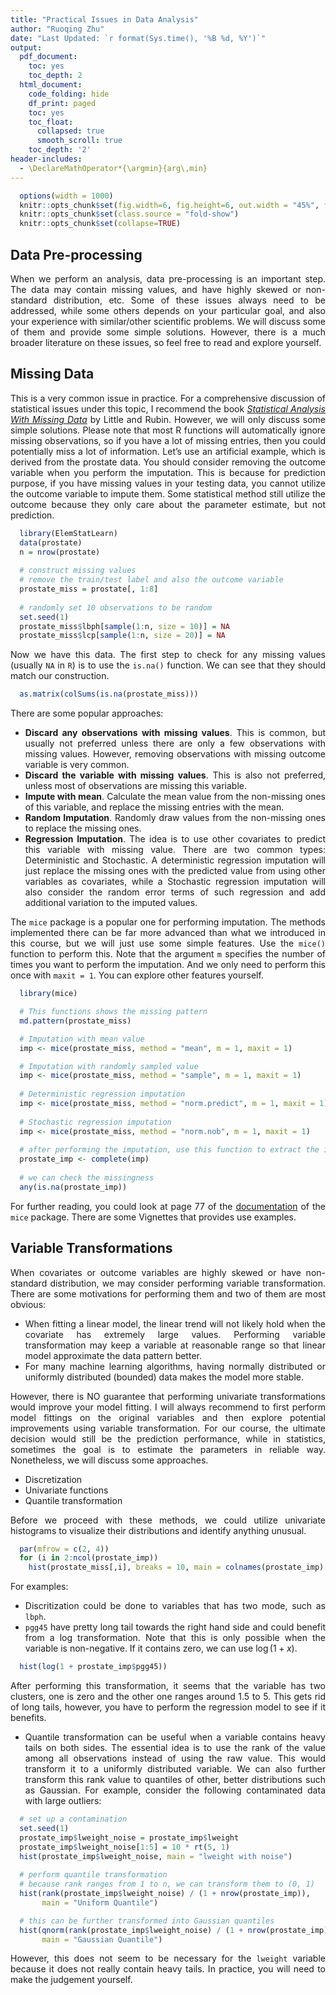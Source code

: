```yaml
---
title: "Practical Issues in Data Analysis"
author: "Ruoqing Zhu"
date: "Last Updated: `r format(Sys.time(), '%B %d, %Y')`"
output:
  pdf_document:
    toc: yes
    toc_depth: 2
  html_document:
    code_folding: hide
    df_print: paged
    toc: yes
    toc_float:
      collapsed: true
      smooth_scroll: true
    toc_depth: '2'
header-includes:
  - \DeclareMathOperator*{\argmin}{arg\,min}
---
```


<style>
body {
text-align: justify}
</style>

```r
  options(width = 1000)
  knitr::opts_chunk$set(fig.width=6, fig.height=6, out.width = "45%", fig.align = 'center')
  knitr::opts_chunk$set(class.source = "fold-show")
  knitr::opts_chunk$set(collapse=TRUE)
```

\def\bx{\mathbf{x}}
\def\bv{\mathbf{v}}
\def\bbeta{\boldsymbol \beta}
\def\by{\mathbf{y}}
\def\bH{\mathbf{H}}
\def\bX{\mathbf{X}}
\def\bI{\mathbf{I}}
\def\bS{\mathbf{S}}
\def\T{\text{T}}
\def\Trace{\text{Trace}}


## Data Pre-processing

When we perform an analysis, data pre-processing is an important step. The data may contain missing values, and have highly skewed or non-standard distribution, etc. Some of these issues always need to be addressed, while some others depends on your particular goal, and also your experience with similar/other scientific problems. We will discuss some of them and provide some simple solutions. However, there is a much broader literature on these issues, so feel free to read and explore yourself. 

## Missing Data

This is a very common issue in practice. For a comprehensive discussion of statistical issues under this topic, I recommend the book _[Statistical Analysis With Missing Data](https://scholar.google.com/scholar?hl=en&as_sdt=0%2C14&as_vis=1&q=Statistical+analysis+with+missing+data&btnG=)_ by Little and Rubin. However, we will only discuss some simple solutions. Please note that most R functions will automatically ignore missing observations, so if you have a lot of missing entries, then you could potentially miss a lot of information. Let's use an artificial example, which is derived from the prostate data. You should consider removing the outcome variable when you perform the imputation. This is because for prediction purpose, if you have missing values in your testing data, you cannot utilize the outcome variable to impute them. Some statistical method still utilize the outcome because they only care about the parameter estimate, but not prediction. 

```r
  library(ElemStatLearn)
  data(prostate)
  n = nrow(prostate)  
  
  # construct missing values
  # remove the train/test label and also the outcome variable
  prostate_miss = prostate[, 1:8]
  
  # randomly set 10 observations to be random
  set.seed(1)
  prostate_miss$lbph[sample(1:n, size = 10)] = NA
  prostate_miss$lcp[sample(1:n, size = 20)] = NA
```

Now we have this data. The first step to check for any missing values (usually `NA` in `R`) is to use the `is.na()` function. We can see that they should match our construction. 

```r
  as.matrix(colSums(is.na(prostate_miss)))
```

There are some popular approaches: 

  * __Discard any observations with missing values__. This is common, but usually not preferred unless there are only a few observations with missing values. However, removing observations with missing outcome variable is very common. 
  * __Discard the variable with missing values__. This is also not preferred, unless most of observations are missing this variable. 
  * __Impute with mean__. Calculate the mean value from the non-missing ones of this variable, and replace the missing entries with the mean. 
  * __Random Imputation__. Randomly draw values from the non-missing ones to replace the missing ones. 
  * __Regression Imputation__. The idea is to use other covariates to predict this variable with missing value. There are two common types: Deterministic and Stochastic. A deterministic regression imputation will just replace the missing ones with the predicted value from using other variables as covariates, while a Stochastic regression imputation will also consider the random error terms of such regression and add additional variation to the imputed values. 

The `mice` package is a popular one for performing imputation. The methods implemented there can be far more advanced than what we introduced in this course, but we will just use some simple features. Use the `mice()` function to perform this. Note that the argument `m` specifies the number of times you want to perform the imputation. And we only need to perform this once with `maxit = 1`. You can explore other features yourself. 

```r
  library(mice)

  # This functions shows the missing pattern
  md.pattern(prostate_miss)
```

```r
  # Imputation with mean value 
  imp <- mice(prostate_miss, method = "mean", m = 1, maxit = 1)

  # Imputation with randomly sampled value 
  imp <- mice(prostate_miss, method = "sample", m = 1, maxit = 1)
  
  # Deterministic regression imputation
  imp <- mice(prostate_miss, method = "norm.predict", m = 1, maxit = 1)
  
  # Stochastic regression imputation
  imp <- mice(prostate_miss, method = "norm.nob", m = 1, maxit = 1) 
  
  # after performing the imputation, use this function to extract the imputed data
  prostate_imp <- complete(imp)
  
  # we can check the missingness 
  any(is.na(prostate_imp))
```

For further reading, you could look at page 77 of the [documentation](https://cran.r-project.org/web/packages/mice/mice.pdf) of the `mice` package. There are some Vignettes that provides use examples. 

## Variable Transformations

When covariates or outcome variables are highly skewed or have non-standard distribution, we may consider performing variable transformation. There are some motivations for performing them and two of them are most obvious:

  * When fitting a linear model, the linear trend will not likely hold when the covariate has extremely large values. Performing variable transformation may keep a variable at reasonable range so that linear model approximate the data pattern better. 
  * For many machine learning algorithms, having normally distributed or uniformly distributed (bounded) data makes the model more stable. 

However, there is NO guarantee that performing univariate transformations would improve your model fitting. I will always recommend to first perform model fittings on the original variables and then explore potential improvements using variable transformation. For our course, the ultimate decision would still be the prediction performance, while in statistics, sometimes the goal is to estimate the parameters in reliable way. Nonetheless, we will discuss some approaches. 

  * Discretization
  * Univariate functions
  * Quantile transformation

Before we proceed with these methods, we could utilize univariate histograms to visualize their distributions and identify anything unusual.  

```r
  par(mfrow = c(2, 4))
  for (i in 2:ncol(prostate_imp))
    hist(prostate_miss[,i], breaks = 10, main = colnames(prostate_imp)[i])
```

For examples:

  * Discritization could be done to variables that has two mode, such as `lbph`.
  * `pgg45` have pretty long tail towards the right hand side and could benefit from a log transformation. Note that this is only possible when the variable is non-negative. If it contains zero, we can use $\log(1 + x)$. 
  
```r
  hist(log(1 + prostate_imp$pgg45))
```

After performing this transformation, it seems that the variable has two clusters, one is zero and the other one ranges around 1.5 to 5. This gets rid of long tails, however, you have to perform the regression model to see if it benefits. 

  * Quantile transformation can be useful when a variable contains heavy tails on both sides. The essential idea is to use the rank of the value among all observations instead of using the raw value. This would transform it to a uniformly distributed variable. We can also further transform this rank value to quantiles of other, better distributions such as Gaussian. For example, consider the following contaminated data with large outliers:
  
```r
  # set up a contamination
  set.seed(1)
  prostate_imp$lweight_noise = prostate_imp$lweight
  prostate_imp$lweight_noise[1:5] = 10 * rt(5, 1)
  hist(prostate_imp$lweight_noise, main = "lweight with noise")
  
  # perform quantile transformation
  # because rank ranges from 1 to n, we can transform them to (0, 1)
  hist(rank(prostate_imp$lweight_noise) / (1 + nrow(prostate_imp)), 
       main = "Uniform Quantile")

  # this can be further transformed into Gaussian quantiles
  hist(qnorm(rank(prostate_imp$lweight_noise) / (1 + nrow(prostate_imp))), 
       main = "Gaussian Quantile")
```  

However, this does not seem to be necessary for the `lweight` variable because it does not really contain heavy tails. In practice, you will need to make the judgement yourself. 

